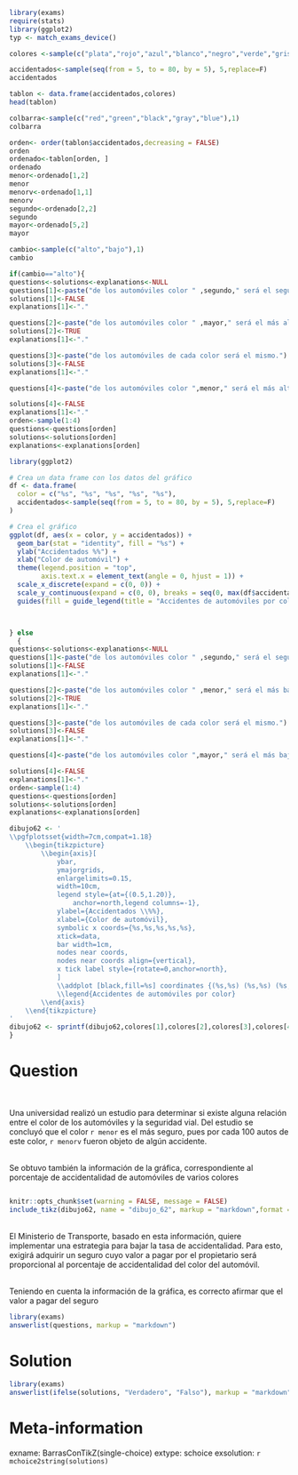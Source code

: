 ```r
library(exams)
require(stats)
library(ggplot2)
typ <- match_exams_device()

colores <-sample(c("plata","rojo","azul","blanco","negro","verde","gris","rosa","cian","violeta"),5,replace=F)

accidentados<-sample(seq(from = 5, to = 80, by = 5), 5,replace=F)
accidentados

tablon <- data.frame(accidentados,colores)
head(tablon)

colbarra<-sample(c("red","green","black","gray","blue"),1)
colbarra

orden<- order(tablon$accidentados,decreasing = FALSE)
orden
ordenado<-tablon[orden, ]
ordenado
menor<-ordenado[1,2]
menor
menorv<-ordenado[1,1]
menorv
segundo<-ordenado[2,2]
segundo
mayor<-ordenado[5,2]
mayor

cambio<-sample(c("alto","bajo"),1)
cambio

if(cambio=="alto"){
questions<-solutions<-explanations<-NULL
questions[1]<-paste("de los automóviles color " ,segundo," será el segundo del más bajo al más alto.")
solutions[1]<-FALSE
explanations[1]<-"."

questions[2]<-paste("de los automóviles color " ,mayor," será el más alto de todos.")
solutions[2]<-TRUE
explanations[1]<-"."

questions[3]<-paste("de los automóviles de cada color será el mismo.")
solutions[3]<-FALSE
explanations[1]<-"."

questions[4]<-paste("de los automóviles color ",menor," será el más alto de todos.")

solutions[4]<-FALSE
explanations[1]<-"."
orden<-sample(1:4)
questions<-questions[orden]
solutions<-solutions[orden]
explanations<-explanations[orden]

library(ggplot2)

# Crea un data frame con los datos del gráfico
df <- data.frame(
  color = c("%s", "%s", "%s", "%s", "%s"),
  accidentados<-sample(seq(from = 5, to = 80, by = 5), 5,replace=F)
)

# Crea el gráfico
ggplot(df, aes(x = color, y = accidentados)) +
  geom_bar(stat = "identity", fill = "%s") +
  ylab("Accidentados %%") +
  xlab("Color de automóvil") +
  theme(legend.position = "top",
        axis.text.x = element_text(angle = 0, hjust = 1)) +
  scale_x_discrete(expand = c(0, 0)) +
  scale_y_continuous(expand = c(0, 0), breaks = seq(0, max(df$accidentados), by = 10)) +
  guides(fill = guide_legend(title = "Accidentes de automóviles por color"))



} else 
  {
questions<-solutions<-explanations<-NULL
questions[1]<-paste("de los automóviles color " ,segundo," será el segundo del más bajo al más alto.")
solutions[1]<-FALSE
explanations[1]<-"."

questions[2]<-paste("de los automóviles color " ,menor," será el más bajo de todos.")
solutions[2]<-TRUE
explanations[1]<-"."

questions[3]<-paste("de los automóviles de cada color será el mismo.")
solutions[3]<-FALSE
explanations[1]<-"."

questions[4]<-paste("de los automóviles color ",mayor," será el más bajo de todos.")

solutions[4]<-FALSE
explanations[1]<-"."
orden<-sample(1:4)
questions<-questions[orden]
solutions<-solutions[orden]
explanations<-explanations[orden]

dibujo62 <- '
\\pgfplotsset{width=7cm,compat=1.18}
	\\begin{tikzpicture}
		\\begin{axis}[
			ybar,
			ymajorgrids,
			enlargelimits=0.15,
			width=10cm,
			legend style={at={(0.5,1.20)},
				anchor=north,legend columns=-1},
			ylabel={Accidentados \\%%},
			xlabel={Color de automóvil},
			symbolic x coords={%s,%s,%s,%s,%s},
			xtick=data,
			bar width=1cm,
			nodes near coords,
			nodes near coords align={vertical},
			x tick label style={rotate=0,anchor=north},
			]
			\\addplot [black,fill=%s] coordinates {(%s,%s) (%s,%s) (%s,%s) (%s,%s) (%s,%s)};
			\\legend{Accidentes de automóviles por color}
		\\end{axis}
	\\end{tikzpicture}
'
dibujo62 <- sprintf(dibujo62,colores[1],colores[2],colores[3],colores[4],colores[5],colbarra,colores[1],accidentados[1],colores[2],accidentados[2],colores[3],accidentados[3],colores[4],accidentados[4],colores[5],accidentados[5])  
}
```

Question
========
\

Una universidad realizó un estudio para determinar si existe alguna relación entre el color de los automóviles y la seguridad vial. Del estudio se concluyó que el color `r menor` es el más seguro, pues por cada 100 autos de este color, `r menorv` fueron objeto de algún accidente.

\
Se obtuvo también la información de la gráfica, correspondiente al porcentaje de accidentalidad de automóviles de varios colores
\

```r
```


```r
knitr::opts_chunk$set(warning = FALSE, message = FALSE) 
include_tikz(dibujo62, name = "dibujo_62", markup = "markdown",format = typ, library = c("3d", "babel"), packages=c("pgfplots","xcolor","tikz"),width = "8cm")
```

\
El Ministerio de Transporte, basado en esta información, quiere implementar una estrategia para bajar la tasa de accidentalidad. Para esto, exigirá adquirir un seguro cuyo valor a pagar por el propietario será proporcional al porcentaje de accidentalidad del color del automóvil.

\
Teniendo en cuenta la información de la gráfica, es correcto afirmar que el valor a pagar del seguro

```r
library(exams)
answerlist(questions, markup = "markdown")
```

Solution
========
```r
library(exams)
answerlist(ifelse(solutions, "Verdadero", "Falso"), markup = "markdown")
```

Meta-information
================
exname: BarrasConTikZ(single-choice)
extype: schoice
exsolution: `r mchoice2string(solutions)`



